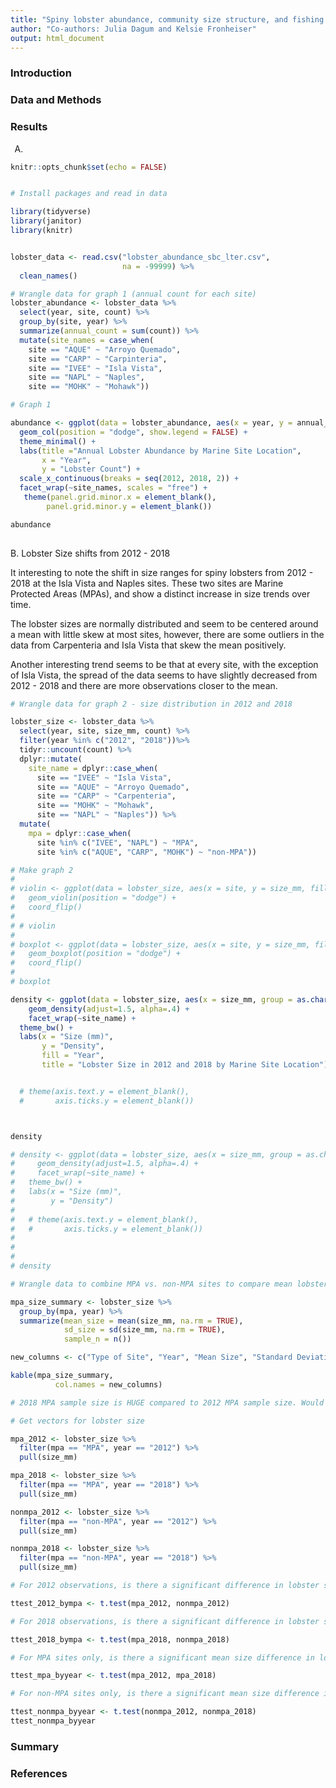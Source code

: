 ```yaml
---
title: "Spiny lobster abundance, community size structure, and fishing pressure along the Santa Barbara coast (2012 - 2018)"
author: "Co-authors: Julia Dagum and Kelsie Fronheiser"
output: html_document
---
```


### Introduction

### Data and Methods

### Results

A. 

```r
knitr::opts_chunk$set(echo = FALSE)


# Install packages and read in data

library(tidyverse)
library(janitor)
library(knitr)


lobster_data <- read.csv("lobster_abundance_sbc_lter.csv", 
                         na = -99999) %>% 
  clean_names()

# Wrangle data for graph 1 (annual count for each site)
lobster_abundance <- lobster_data %>% 
  select(year, site, count) %>% 
  group_by(site, year) %>% 
  summarize(annual_count = sum(count)) %>% 
  mutate(site_names = case_when(
    site == "AQUE" ~ "Arroyo Quemado",
    site == "CARP" ~ "Carpinteria",
    site == "IVEE" ~ "Isla Vista",
    site == "NAPL" ~ "Naples",
    site == "MOHK" ~ "Mohawk"))
```

```r


# Graph 1

abundance <- ggplot(data = lobster_abundance, aes(x = year, y = annual_count, fill = site_names)) +
  geom_col(position = "dodge", show.legend = FALSE) +
  theme_minimal() +
  labs(title ="Annual Lobster Abundance by Marine Site Location",
       x = "Year",
       y = "Lobster Count") +
  scale_x_continuous(breaks = seq(2012, 2018, 2)) +
  facet_wrap(~site_names, scales = "free") +
   theme(panel.grid.minor.x = element_blank(), 
        panel.grid.minor.y = element_blank())

abundance
  

```

B. Lobster Size shifts from 2012 - 2018

It interesting to note the shift in size ranges for spiny lobsters from 2012 - 2018 at the Isla Vista and Naples sites. These two sites are Marine Protected Areas (MPAs), and show a distinct increase in size trends over time. 

The lobster sizes are normally distributed and seem to be centered around a mean with little skew at most sites, however, there are some outliers in the data from Carpenteria and Isla Vista that skew the mean positively. 

Another interesting trend seems to be that at every site, with the exception of Isla Vista, the spread of the data seems to have slightly decreased from 2012 - 2018 and there are more observations closer to the mean.


```r

# Wrangle data for graph 2 - size distribution in 2012 and 2018

lobster_size <- lobster_data %>% 
  select(year, site, size_mm, count) %>% 
  filter(year %in% c("2012", "2018"))%>%
  tidyr::uncount(count) %>%
  dplyr::mutate(
    site_name = dplyr::case_when(
      site == "IVEE" ~ "Isla Vista", 
      site == "AQUE" ~ "Arroyo Quemado", 
      site == "CARP" ~ "Carpenteria", 
      site == "MOHK" ~ "Mohawk", 
      site == "NAPL" ~ "Naples")) %>% 
  mutate(
    mpa = dplyr::case_when(
      site %in% c("IVEE", "NAPL") ~ "MPA", 
      site %in% c("AQUE", "CARP", "MOHK") ~ "non-MPA"))

# Make graph 2
#  
# violin <- ggplot(data = lobster_size, aes(x = site, y = size_mm, fill = as.character(year))) +
#   geom_violin(position = "dodge") +
#   coord_flip()
# 
# # violin
# 
# boxplot <- ggplot(data = lobster_size, aes(x = site, y = size_mm, fill = as.character(year))) +
#   geom_boxplot(position = "dodge") +
#   coord_flip()
# 
# boxplot

density <- ggplot(data = lobster_size, aes(x = size_mm, group = as.character(year), fill = as.character(year))) +
    geom_density(adjust=1.5, alpha=.4) +
    facet_wrap(~site_name) + 
  theme_bw() +
  labs(x = "Size (mm)", 
       y = "Density", 
       fill = "Year", 
       title = "Lobster Size in 2012 and 2018 by Marine Site Location") 


  # theme(axis.text.y = element_blank(),
  #       axis.ticks.y = element_blank())



density

# density <- ggplot(data = lobster_size, aes(x = size_mm, group = as.character(year), fill = as.character(year))) +
#     geom_density(adjust=1.5, alpha=.4) +
#     facet_wrap(~site_name) + 
#   theme_bw() +
#   labs(x = "Size (mm)", 
#        y = "Density") 
# 
#   # theme(axis.text.y = element_blank(),
#   #       axis.ticks.y = element_blank())
# 
# 
# 
# density

```

```r
# Wrangle data to combine MPA vs. non-MPA sites to compare mean lobster sizes in 2012 and 2018

mpa_size_summary <- lobster_size %>% 
  group_by(mpa, year) %>% 
  summarize(mean_size = mean(size_mm, na.rm = TRUE),
            sd_size = sd(size_mm, na.rm = TRUE), 
            sample_n = n())

new_columns <- c("Type of Site", "Year", "Mean Size", "Standard Deviation", "Sample Size")

kable(mpa_size_summary, 
          col.names = new_columns)

# 2018 MPA sample size is HUGE compared to 2012 MPA sample size. Would this affect whether or not difs in mean show up as significant? 

# Get vectors for lobster size

mpa_2012 <- lobster_size %>% 
  filter(mpa == "MPA", year == "2012") %>% 
  pull(size_mm)

mpa_2018 <- lobster_size %>% 
  filter(mpa == "MPA", year == "2018") %>% 
  pull(size_mm)

nonmpa_2012 <- lobster_size %>% 
  filter(mpa == "non-MPA", year == "2012") %>% 
  pull(size_mm)

nonmpa_2018 <- lobster_size %>% 
  filter(mpa == "non-MPA", year == "2018") %>% 
  pull(size_mm)

# For 2012 observations, is there a significant difference in lobster size between MPA and non-MPA sites? 

ttest_2012_bympa <- t.test(mpa_2012, nonmpa_2012)

# For 2018 observations, is there a significant difference in lobster size between MPA and non-MPA sites? 

ttest_2018_bympa <- t.test(mpa_2018, nonmpa_2018)

# For MPA sites only, is there a significant mean size difference in lobsters observed in 2012 vs. 2018?

ttest_mpa_byyear <- t.test(mpa_2012, mpa_2018)

# For non-MPA sites only, is there a significant mean size difference in lobsters observed in 2012 vs. 2018?

ttest_nonmpa_byyear <- t.test(nonmpa_2012, nonmpa_2018)
ttest_nonmpa_byyear 


```


### Summary

### References

